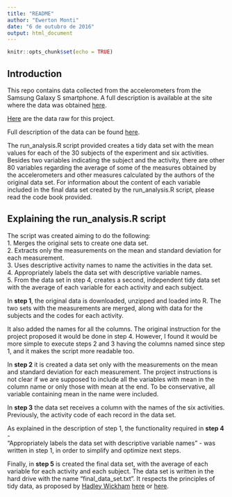 ---
title: "README"
author: "Ewerton Monti"
date: "6 de outubro de 2016"
output: html_document
---

```{r setup, include=FALSE}
knitr::opts_chunk$set(echo = TRUE)
```

## Introduction
This repo contains data collected from the accelerometers from the Samsung Galaxy S smartphone. A full description is available at the site where the data was obtained [here](http://archive.ics.uci.edu/ml/datasets/Human+Activity+Recognition+Using+Smartphones).

[Here](https://d396qusza40orc.cloudfront.net/getdata%2Fprojectfiles%2FUCI%20HAR%20Dataset.zip) are the data raw for this project.

Full description of the data can be found [here](http://archive.ics.uci.edu/ml/machine-learning-databases/00240/UCI%20HAR%20Dataset.names).

The run_analysis.R script provided creates a tidy data set with the mean values for each of the 30 subjects of the experiment and six activities. Besides two variables indicating the subject and the activity, there are other 80 variables regarding the average of some of the measures obtained by the accelerometers and other measures calculated by the authors of the original data set. For information about the content of each variable included in the final data set created by the run_analysis.R script, please read the code book provided.

## Explaining the run_analysis.R script
The script was created aiming to do the following:  
1. Merges the original sets to create one data set.  
2. Extracts only the measurements on the mean and standard deviation for each measurement.  
3. Uses descriptive activity names to name the activities in the data set.  
4. Appropriately labels the data set with descriptive variable names.  
5. From the data set in step 4, creates a second, independent tidy data set with the average of each variable for each activity and each subject.  

In **step 1**, the original data is downloaded, unzipped and loaded into R. The two sets with the measurements are merged, along with data for the subjects and the codes for each activity.  

It also added the names for all the columns. The original instruction for the project proposed it would be done in step 4. However, I found it would be more simple to execute steps 2 and 3 having the columns named since step 1, and it makes the script more readable too.

In **step 2** it is created a data set only with the measurements on the mean and standard deviation for each measurement. The project instructions is not clear if we are supposed to include all the variables with mean in the column name or only those with mean at the end. To be conservative, all variable containing mean in the name were included.

In **step 3** the data set receives a column with the names of the six activities. Previously, the activity code of each record in the data set.

As explained in the description of step 1, the functionality required in **step 4** -  
"Appropriately labels the data set with descriptive variable names" - was written in step 1, in order to simplify and optimize next steps.

Finally, in **step 5** is created the final data set, with the average of each variable for each activity and each subject. The data set is written in the hard drive with the name "final_data_set.txt". It respects the principles of tidy data, as proposed by  [Hadley Wickham](http://hadley.nz/) [here](http://vita.had.co.nz/papers/tidy-data.pdf) or  [here](https://cran.r-project.org/web/packages/tidyr/vignettes/tidy-data.html). 



